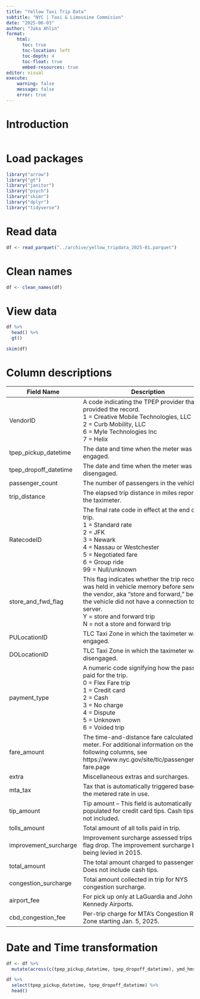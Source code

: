 ```yaml
---
title: "Yellow Taxi Trip Data"
subtitle: "NYC | Taxi & Limousine Commision"
date: "2025-06-03"
author: "Jaka Ahlin"
format: 
    html:
      toc: true
      toc-location: left
      toc-depth: 4
      toc-float: true
      embed-resources: true
editor: visual
execute:
    warning: false
    message: false
    error: true
---
```


# Introduction

```r

```

# Load packages

```r
library("arrow")
library("gt")
library("janitor")
library("psych")
library("skimr")
library("dplyr")
library("tidyverse")
```

# Read data

```r
df <- read_parquet("../archive/yellow_tripdata_2025-01.parquet")
```

# Clean names

```r
df <- clean_names(df)
```

# View data

```r
df %>% 
  head() %>% 
  gt()
```

```r
skim(df)
```

# Column descriptions

| Field Name | Description |
|------------------------------------|------------------------------------|
| VendorID | A code indicating the TPEP provider that provided the record.<br>1 = Creative Mobile Technologies, LLC<br>2 = Curb Mobility, LLC<br>6 = Myle Technologies Inc<br>7 = Helix |
| tpep_pickup_datetime | The date and time when the meter was engaged. |
| tpep_dropoff_datetime | The date and time when the meter was disengaged. |
| passenger_count | The number of passengers in the vehicle. |
| trip_distance | The elapsed trip distance in miles reported by the taximeter. |
| RatecodeID | The final rate code in effect at the end of the trip.<br>1 = Standard rate<br>2 = JFK<br>3 = Newark<br>4 = Nassau or Westchester<br>5 = Negotiated fare<br>6 = Group ride<br>99 = Null/unknown |
| store_and_fwd_flag | This flag indicates whether the trip record was held in vehicle memory before sending to the vendor, aka "store and forward," because the vehicle did not have a connection to the server.<br>Y = store and forward trip<br>N = not a store and forward trip |
| PULocationID | TLC Taxi Zone in which the taximeter was engaged. |
| DOLocationID | TLC Taxi Zone in which the taximeter was disengaged. |
| payment_type | A numeric code signifying how the passenger paid for the trip.<br>0 = Flex Fare trip<br>1 = Credit card<br>2 = Cash<br>3 = No charge<br>4 = Dispute<br>5 = Unknown<br>6 = Voided trip |
| fare_amount | The time-and-distance fare calculated by the meter. For additional information on the following columns, see https://www.nyc.gov/site/tlc/passengers/taxi-fare.page |
| extra | Miscellaneous extras and surcharges. |
| mta_tax | Tax that is automatically triggered based on the metered rate in use. |
| tip_amount | Tip amount – This field is automatically populated for credit card tips. Cash tips are not included. |
| tolls_amount | Total amount of all tolls paid in trip. |
| improvement_surcharge | Improvement surcharge assessed trips at the flag drop. The improvement surcharge began being levied in 2015. |
| total_amount | The total amount charged to passengers. Does not include cash tips. |
| congestion_surcharge | Total amount collected in trip for NYS congestion surcharge. |
| airport_fee | For pick up only at LaGuardia and John F. Kennedy Airports. |
| cbd_congestion_fee | Per-trip charge for MTA's Congestion Relief Zone starting Jan. 5, 2025. |

# Date and Time transformation

```r
df <- df %>%
  mutate(across(c(tpep_pickup_datetime, tpep_dropoff_datetime), ymd_hms))

df %>%
  select(tpep_pickup_datetime, tpep_dropoff_datetime) %>%
  head()
```

















